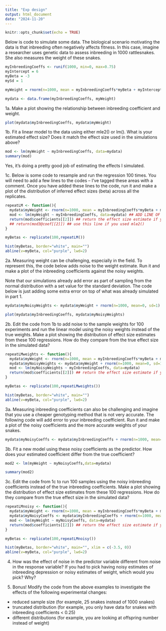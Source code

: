 ```yaml
---
title: "Exp design"
output: html_document
date: "2024-11-20"
---
```


```r
knitr::opts_chunk$set(echo = TRUE)
```

Below is code to simulate some data. The biological scenario motivating the data is that inbreeding often negatively affects fitness. In this case, imagine a researcher uses genetic data to assess inbreeding in 1000 rattlesnakes. She also measures the weight of these snakes.

```r
myInbreedingCoeffs <- runif(1000, min=0, max=0.75)
myIntercept = 6
myBeta = -3
mySd = 1

myWeight = rnorm(n=1000, mean = myInbreedingCoeffs*myBeta + myIntercept, sd=mySd)

mydata <- data.frame(myInbreedingCoeffs, myWeight)
```

1a. Make a plot showing the relationship between inbreeding coefficient and weight.

```r

plot(mydata$myInbreedingCoeffs, mydata$myWeight)
```

1b. Fit a linear model to the data using either mle2() or lm(). What is your estimated effect size? Does it match the effect size used in the simulations above?

```r
mod <- lm(myWeight ~ myInbreedingCoeffs, data=mydata)
summary(mod)
```

Yes, it's doing a pretty good job of estimating the effects I simulated.


1c. Below is some code to resample and run the regression 100 times. You will need to add a few lines to the codes -- I've tagged these areas with a comment. Once you have added these lines to the code, run it and make a plot of the distribution of inferred effect sizes (beta) across all the replicates.

```r

repeatLM <- function(){
  mydata$myWeight <- rnorm(n=1000, mean = myInbreedingCoeffs*myBeta + myIntercept, sd=mySd) ## resample the response variable
  mod <- lm(myWeight ~ myInbreedingCoeffs, data=mydata) ## ADD LINE OF CODE TO DO LINEAR MODEL FROM PART 1b
  return(mod$coefficients[[2]]) ## return the effect size estimate if you used lm()
  ## return(mod3@coef[[2]]) ## use this line if you used mle2()
}

myBetas <- replicate(100,repeatLM())

hist(myBetas, border="white", main="")
abline(v=myBeta, col="purple", lwd=2)
```


2a. Measuring weight can be challenging, especially in the field. To represent this, the code below adds noise to the weight estimate. Run it and make a plot of the inbreeding coefficients against the noisy weights. 

Note that our simulations already add error as part of sampling from the normal distribution with a set value for the standard deviation. The code below is just adding some extra error on top of what was already simulated in part 1.

```r

mydata$myNoisyWeights <- mydata$myWeight + rnorm(n=1000, mean=0, sd=1)

plot(mydata$myInbreedingCoeffs, mydata$myNoisyWeights)
```

2b. Edit the code from 1b to add noise to the sample weights for 100 experiments and run the linear model using the noisy weights instead of the true weights. Make a plot showing the distribution of effect size estimates from these 100 regressions. How do they compare from the true effect size in the simulated data?


```r
repeatLMweights <- function(){
  mydata$myWeight <- rnorm(n=1000, mean = myInbreedingCoeffs*myBeta + myIntercept, sd=mySd) 
  mydata$myNoisyWeights <- mydata$myWeight + rnorm(n=1000, mean=0, sd=1)
  mod <- lm(myNoisyWeights ~ myInbreedingCoeffs, data=mydata)
  return(mod$coefficients[[2]]) ## return the effect size estimate if you used lm()
}

myBetas <- replicate(100,repeatLMweights())

hist(myBetas, border="white", main="")
abline(v=myBeta, col="purple", lwd=2)

```


3a. Measuring inbreeding coefficients can also be challenging and imagine that you use a cheaper genotyping method that is not very accurate. The following code will add error to your inbreeding coefficient. Run it and make a plot of the noisy coefficients and the more accurate weights of your snakes.


```r
mydata$myNoisyCoeffs <- mydata$myInbreedingCoeffs + rnorm(n=1000, mean=0, sd=0.1)

```

3b. Fit a new model using these noisy coefficients as the predictor. How does your estimated coefficient differ from the true coefficient?

```r
mod2 <- lm(myWeight ~ myNoisyCoeffs,data=mydata)

summary(mod2)

```

3c. Edit the code from 1c to run 100 samples using the noisy inbreeding coefficients instead of the true inbreeding coefficients. Make a plot showing the distribution of effect size estimates from these 100 regressions. How do they compare from the true effect size in the simulated data?

```r
repeatLMnoisy <- function(){
  mydata$myWeight <- rnorm(n=1000, mean = myInbreedingCoeffs*myBeta + myIntercept, sd=mySd) 
  mydata$myNoisyCoeffs <- mydata$myInbreedingCoeffs + rnorm(n=1000, mean=0, sd=0.1) ## add noise
  mod <- lm(myWeight ~ myNoisyCoeffs, data=mydata)
  return(mod$coefficients[[2]]) ## return the effect size estimate if you used lm()
}

myBetas <- replicate(100,repeatLMnoisy())

hist(myBetas, border="white", main="", xlim = c(-3.5, 0))
abline(v=myBeta, col="purple", lwd=2)

```

4. How was the effect of noise in the predictor variable different from noise in the response variable? If you had to pick having noisy estimates of inbreeding depression or noisy estimates of weight, which would you pick? Why?



5. Bonus! Modify the code from the above examples to investigate the effects of the following experimental changes:
- reduced sample size (for example, 25 snakes instead of 1000 snakes)
- truncated distribution (for example, you only have data for snakes with inbreeding coefficients < 0.25)
- different distributions (for example, you are looking at offspring number instead of weight)